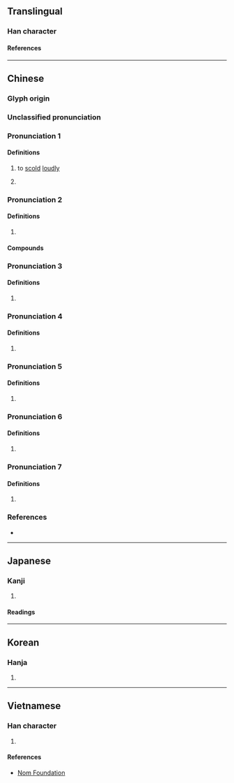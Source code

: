{{also|唉}}
{{character info/new}}
==Translingual==

===Han character===
{{Han char|rn=76|rad=欠|as=07|sn=11|four=27482|canj=IKNO|ids=⿰矣欠}}

====References====
{{Han ref|kx=0568.070|dkj=16090|dj=0956.190|hdz=32140.110|uh=6B38}}

----

==Chinese==
{{zh-forms|alt=唉-interjection,誒-interjection}}

===Glyph origin===
{{Han etym}}

===Unclassified pronunciation===
{{zh-pron
|mn=i/ò
}}

===Pronunciation 1===
{{zh-pron
|m=āi
|c=oi1,ngoi1
|mc=1+2
|oc=1
|cat=v,interj
}}

====Definitions====
{{zh-hanzi}}

# {{zh-hg}} to [[scold]] [[loudly]]
# {{zh-alt-form|唉|{{n-g|interjection or grunt of agreement}}}}

===Pronunciation 2===
{{zh-pron
|m=ǎi
|c=aai2,ai2,oi2,ngoi2
|cat=
}}

====Definitions====
{{zh-hanzi}}

# {{zh-only|欸乃|{{n-g|an onomatopoeia}}}}

====Compounds====
{{zh-der|欸乃|欸乃曲}}

===Pronunciation 3===
{{zh-pron
|m=ê̄,ēi
|cat=interj
}}

====Definitions====
{{zh-hanzi}}

# {{n-g|An interjecting calling attention.}}
#: {{zh-x|欸{Ê̄}，我 告訴{su} 你 一.個{gè} 秘密。|'''Hey''', let me tell you a secret.}}

===Pronunciation 4===
{{zh-pron
|m=ế,éi
|cat=interj
}}

====Definitions====
{{zh-hanzi}}

# {{n-g|An interjection expressing surprise.}}
#: {{zh-x|欸{Ế}，他 怎麼 走 了！|'''Why''', he's gone!}}
#: {{zh-x|欸{Ế}，對了|'''Oh''', by the way}}

===Pronunciation 5===
{{zh-pron
|m=ê̌,ěi
|cat=interj
}}

====Definitions====
{{zh-hanzi}}

# {{n-g|An interjection expressing disapproval.}}
#: {{zh-x|欸{Ê̌}，話 可 不能 這麼 說！|'''Huh''', you can't say that!}}

===Pronunciation 6===
{{zh-pron
|m=ề,èi
|c=ei6,e6
|cat=interj
}}

====Definitions====
{{zh-hanzi}}

# {{n-g|An interjection expressing agreement or promise.}}
#: {{zh-x|欸{Ề}，我 明天 準時 來！|'''All right''', I'll arrive on time tomorrow!}}

===Pronunciation 7===
{{zh-pron
|m=xiè
|mc=3
|oc=2
|cat=
}}

====Definitions====
{{zh-hanzi}}

# {{zh-hg}} {{zh-alt-form|譮|tr=xiè|{{n-g|angry sound}}}}

===References===
* {{R:yue:Hanzi}}

----

==Japanese==

===Kanji===
{{ja-kanji|grade=|rs=欠07}}

# {{defn|lang=ja|sort=欠07}}

====Readings====
{{ja-readings
|on=あい, かい
|kun=なげく
}}

----

==Korean==

===Hanja===
{{ko-hanja|애}}

# {{defn|lang=ko|sort=欠07}}

----

==Vietnamese==

===Han character===
{{vi-readings|rs=欠07|reading=ái}}

# {{defn|lang=vi|sort=欠07}}

====References====
* [http://nomfoundation.org/common/nom_details.php?codepoint=6b38 Nom Foundation]